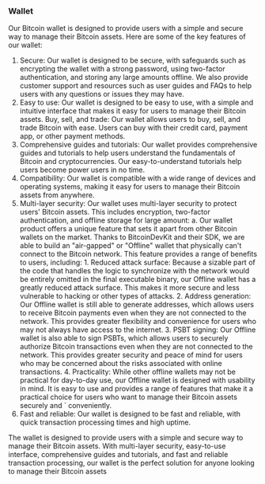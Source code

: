 
### Wallet 

Our Bitcoin wallet is designed to provide users with a simple and secure way to manage their Bitcoin assets. Here are some of the key features of our wallet:

1. Secure: Our wallet is designed to be secure, with safeguards such as encrypting the wallet with a strong password, using two-factor authentication, and storing any large amounts offline. We also provide customer support and resources such as user guides and FAQs to help users with any questions or issues they may have.
2. Easy to use: Our wallet is designed to be easy to use, with a simple and intuitive interface that makes it easy for users to manage their Bitcoin assets.
Buy, sell, and trade: Our wallet allows users to buy, sell, and trade Bitcoin with ease. Users can buy with their credit card, payment app, or other payment methods.
3. Comprehensive guides and tutorials: Our wallet provides comprehensive guides and tutorials to help users understand the fundamentals of Bitcoin and cryptocurrencies. Our easy-to-understand tutorials help users become power users in no time.
4. Compatibility: Our wallet is compatible with a wide range of devices and operating systems, making it easy for users to manage their Bitcoin assets from anywhere.
5. Multi-layer security: Our wallet uses multi-layer security to protect users' Bitcoin assets. This includes encryption, two-factor authentication, and offline storage for large amount:
    a. Our wallet product offers a unique feature that sets it apart from other Bitcoin wallets on the market. Thanks to BitcoinDevKit and their SDK, we are able to build an "air-gapped" or "Offline" wallet that physically can't connect to the Bitcoin network. This feature provides a range of benefits          to users, including:
            1. Reduced attack surface: Because a sizable part of the code that handles the logic to synchronize with the network would be entirely omitted in the final executable binary, our Offline wallet has a greatly reduced attack surface. This makes it more secure and less vulnerable to hacking or                 other types of attacks.
            2. Address generation: Our Offline wallet is still able to generate addresses, which allows users to receive Bitcoin payments even when they are not connected to the network. This provides greater flexibility and convenience for users who may not always have access to the internet.
            3. PSBT signing: Our Offline wallet is also able to sign PSBTs, which allows users to securely authorize Bitcoin transactions even when they are not connected to the network. This provides greater security and peace of mind for users who may be concerned about the risks associated with                      online transactions.
            4. Practicality: While other offline wallets may not be practical for day-to-day use, our Offline wallet is designed with usability in mind. It is easy to use and provides a range of features that make it a practical choice for users who want to manage their Bitcoin assets securely and   `                  conveniently.
6. Fast and reliable: Our wallet is designed to be fast and reliable, with quick transaction processing times and high uptime.

The wallet is designed to provide users with a simple and secure way to manage their Bitcoin assets. With multi-layer security, easy-to-use interface, comprehensive guides and tutorials, and fast and reliable transaction processing, our wallet is the perfect solution for anyone looking to manage their Bitcoin assets





